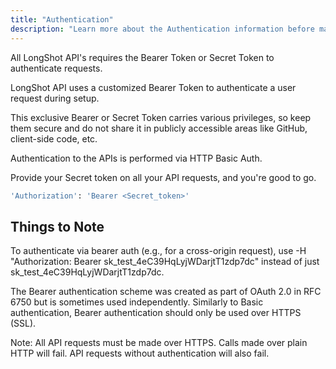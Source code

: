 ```yaml
---
title: "Authentication"
description: "Learn more about the Authentication information before making any API request."
---
```


All LongShot API's requires the Bearer Token or Secret Token to authenticate requests.

LongShot API uses a customized Bearer Token to authenticate a user request during setup. 

This exclusive Bearer or Secret Token carries various privileges, so keep them secure and do not share it in publicly accessible areas like GitHub, client-side code, etc.

Authentication to the APIs is performed via HTTP Basic Auth.

Provide your Secret token on all your API requests, and you're good to go.

```bash
'Authorization': 'Bearer <Secret_token>'
```

## Things to Note

To authenticate via bearer auth (e.g., for a cross-origin request), use -H "Authorization: Bearer sk_test_4eC39HqLyjWDarjtT1zdp7dc" instead of just sk_test_4eC39HqLyjWDarjtT1zdp7dc.

The Bearer authentication scheme was created as part of OAuth 2.0 in RFC 6750 but is sometimes used independently. Similarly to Basic authentication, Bearer authentication should only be used over HTTPS (SSL).

Note: All API requests must be made over HTTPS. Calls made over plain HTTP will fail. API requests without authentication will also fail.
